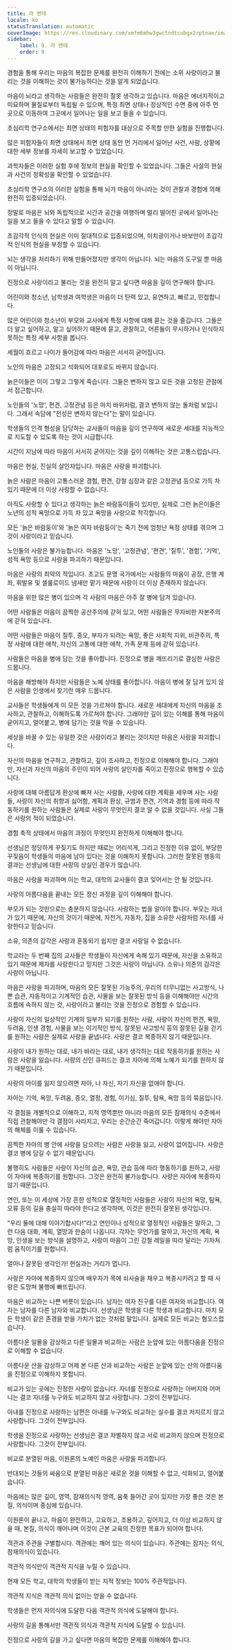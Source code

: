```yaml
---
title: 라 멘테
locale: ko
statusTranslation: automatic
coverImage: https://res.cloudinary.com/xmfm6mhw3gwctndtcubgx2rptnae/image/upload/v1740337243/small_cover_educacion_fundamental_a051170f1c.webp
sidebar:
    label: 9. 라 멘테
    order: 9
---
```

경험을 통해 우리는 마음의 복잡한 문제를 완전히 이해하기 전에는 소위 사랑이라고 불리는 것을 이해하는 것이 불가능하다는 것을 알게 되었습니다.

마음이 뇌라고 생각하는 사람들은 완전히 잘못 생각하고 있습니다. 마음은 에너지적이고 미묘하며 물질로부터 독립될 수 있으며, 특정 최면 상태나 정상적인 수면 중에 아주 먼 곳으로 이동하여 그곳에서 일어나는 일을 보고 들을 수 있습니다.

초심리학 연구소에서는 최면 상태의 피험자를 대상으로 주목할 만한 실험을 진행합니다.

많은 피험자들이 최면 상태에서 최면 상태 동안 먼 거리에서 일어난 사건, 사람, 상황에 대한 세부 정보를 자세히 보고할 수 있었습니다.

과학자들은 이러한 실험 후에 정보의 현실을 확인할 수 있었습니다. 그들은 사실의 현실과 사건의 정확성을 확인할 수 있었습니다.

초심리학 연구소의 이러한 실험을 통해 뇌가 마음이 아니라는 것이 관찰과 경험에 의해 완전히 입증되었습니다.

정말로 마음은 뇌와 독립적으로 시간과 공간을 여행하며 멀리 떨어진 곳에서 일어나는 일을 보고 들을 수 있다고 말할 수 있습니다.

초감각적 인식의 현실은 이미 절대적으로 입증되었으며, 미치광이거나 바보만이 초감각적 인식의 현실을 부정할 수 있습니다.

뇌는 생각을 처리하기 위해 만들어졌지만 생각이 아닙니다. 뇌는 마음의 도구일 뿐 마음이 아닙니다.

진정으로 사랑이라고 불리는 것을 완전히 알고 싶다면 마음을 깊이 연구해야 합니다.

어린이와 청소년, 남학생과 여학생은 마음이 더 탄력 있고, 유연하고, 빠르고, 민첩합니다.

많은 어린이와 청소년이 부모와 교사에게 특정 사항에 대해 묻는 것을 즐깁니다. 그들은 더 알고 싶어하고, 알고 싶어하기 때문에 묻고, 관찰하고, 어른들이 무시하거나 인식하지 못하는 특정 세부 사항을 봅니다.

세월이 흐르고 나이가 들어감에 따라 마음은 서서히 굳어집니다.

노인의 마음은 고정되고 석화되어 대포로도 바뀌지 않습니다.

늙은이들은 이미 그렇고 그렇게 죽습니다. 그들은 변하지 않고 모든 것을 고정된 관점에서 접근합니다.

노인들의 '노망', 편견, 고정관념 등은 마치 바위처럼, 결코 변하지 않는 돌처럼 보입니다. 그래서 속담에 "천성은 변하지 않는다"는 말이 있습니다.

학생들의 인격 형성을 담당하는 교사들이 마음을 깊이 연구하여 새로운 세대를 지능적으로 지도할 수 있도록 하는 것이 시급합니다.

시간이 지남에 따라 마음이 서서히 굳어지는 것을 깊이 이해하는 것은 고통스럽습니다.

마음은 현실, 진실의 살인자입니다. 마음은 사랑을 파괴합니다.

늙은 사람은 마음이 고통스러운 경험, 편견, 강철 심장과 같은 고정관념 등으로 가득 차 있기 때문에 더 이상 사랑할 수 없습니다.

아직도 사랑할 수 있다고 생각하는 늙은 바람둥이들이 있지만, 실제로 그런 늙은이들은 노년의 성적 욕망으로 가득 차 있고 욕망을 사랑으로 착각합니다.

모든 '늙은 바람둥이'와 '늙은 여자 바람둥이'는 죽기 전에 엄청난 욕정 상태를 겪으며 그것이 사랑이라고 믿습니다.

노인들의 사랑은 불가능합니다. 마음은 '노망', '고정관념', '편견', '질투', '경험', '기억', 성적 욕망 등으로 사랑을 파괴하기 때문입니다.

마음은 사랑의 최악의 적입니다. 초고도 문명 국가에서는 사람들의 마음이 공장, 은행 계좌, 휘발유 및 셀룰로이드 냄새만 맡기 때문에 사랑이 더 이상 존재하지 않습니다.

마음을 위한 많은 병이 있으며 각 사람의 마음은 아주 잘 병에 담겨 있습니다.

어떤 사람들은 마음이 끔찍한 공산주의에 갇혀 있고, 어떤 사람들은 무자비한 자본주의에 갇혀 있습니다.

어떤 사람들은 마음이 질투, 증오, 부자가 되려는 욕망, 좋은 사회적 지위, 비관주의, 특정 사람에 대한 애착, 자신의 고통에 대한 애착, 가족 문제 등에 갇혀 있습니다.

사람들은 마음을 병에 담는 것을 좋아합니다. 진정으로 병을 깨뜨리기로 결심한 사람은 드뭅니다.

마음을 해방해야 하지만 사람들은 노예 상태를 좋아합니다. 마음이 병에 잘 담겨 있지 않은 사람을 인생에서 찾기란 매우 드뭅니다.

교사들은 학생들에게 이 모든 것을 가르쳐야 합니다. 새로운 세대에게 자신의 마음을 조사하고, 관찰하고, 이해하도록 가르쳐야 합니다. 그래야만 깊이 있는 이해를 통해 마음이 굳어지고, 얼어붙고, 병에 담기는 것을 막을 수 있습니다.

세상을 바꿀 수 있는 유일한 것은 사랑이라고 불리는 것이지만 마음은 사랑을 파괴합니다.

자신의 마음을 연구하고, 관찰하고, 깊이 조사하고, 진정으로 이해해야 합니다. 그래야만, 자신과 자신의 마음의 주인이 되어 사랑의 살인자를 죽이고 진정으로 행복할 수 있습니다.

사랑에 대해 아름답게 환상에 빠져 사는 사람들, 사랑에 대한 계획을 세우며 사는 사람들, 사랑이 자신의 취향과 싫어함, 계획과 환상, 규범과 편견, 기억과 경험 등에 따라 작동하기를 원하는 사람들은 실제로 사랑이 무엇인지 결코 알 수 없을 것입니다. 사실 그들은 사랑의 적이 되었습니다.

경험 축적 상태에서 마음의 과정이 무엇인지 완전하게 이해해야 합니다.

선생님은 정당하게 꾸짖기도 하지만 때로는 어리석게, 그리고 진정한 이유 없이, 부당한 꾸짖음이 학생들의 마음에 남아 있다는 것을 이해하지 못합니다. 그러한 잘못된 행동의 결과는 선생님에 대한 사랑의 상실인 경우가 많습니다.

마음은 사랑을 파괴하며 이는 학교, 대학의 교사들이 결코 잊어서는 안 될 것입니다.

사랑의 아름다움을 끝내는 모든 정신 과정을 깊이 이해해야 합니다.

부모가 되는 것만으로는 충분하지 않습니다. 사랑하는 법을 알아야 합니다. 부모는 자녀가 있기 때문에, 자신의 것이기 때문에, 자전거, 자동차, 집을 소유한 사람처럼 자녀를 사랑한다고 믿습니다.

소유, 의존의 감각은 사랑과 혼동되기 쉽지만 결코 사랑일 수 없습니다.

학교라는 두 번째 집의 교사들은 학생들이 자신에게 속해 있기 때문에, 자신을 소유하고 있기 때문에 제자를 사랑한다고 믿지만 그것은 사랑이 아닙니다. 소유나 의존의 감각은 사랑이 아닙니다.

마음은 사랑을 파괴하며, 마음의 모든 잘못된 기능주의, 우리의 터무니없는 사고방식, 나쁜 습관, 자동적이고 기계적인 습관, 사물을 보는 잘못된 방식 등을 이해해야만 시간의 흐름에 속하지 않는 것, 사랑이라고 불리는 것을 진정으로 경험할 수 있습니다.

사랑이 자신의 일상적인 기계의 일부가 되기를 원하는 사람, 사랑이 자신의 편견, 욕망, 두려움, 인생 경험, 사물을 보는 이기적인 방식, 잘못된 사고방식 등의 잘못된 길을 걷기를 원하는 사람은 실제로 사랑을 끝냅니다. 사랑은 결코 복종하지 않기 때문입니다.

사랑이 내가 원하는 대로, 내가 바라는 대로, 내가 생각하는 대로 작동하기를 원하는 사람은 사랑을 잃습니다. 사랑의 신인 큐피드는 결코 자아에 의해 노예가 되기를 원하지 않기 때문입니다.

사랑의 아이를 잃지 않으려면 자아, 나 자신, 자기 자신을 없애야 합니다.

자아는 기억, 욕망, 두려움, 증오, 열정, 경험, 이기심, 질투, 탐욕, 욕망 등의 묶음입니다.

각 결점을 개별적으로 이해하고, 지적 영역뿐만 아니라 마음의 모든 잠재의식 수준에서 직접 관찰해야만 각 결점이 사라지고, 우리는 순간순간 죽어갑니다. 이렇게 해야만 자아의 해체를 이룰 수 있습니다.

끔찍한 자아의 병 안에 사랑을 담으려는 사람은 사랑을 잃고, 사랑이 없어집니다. 사랑은 결코 병에 담길 수 없기 때문입니다.

불행히도 사람들은 사랑이 자신의 습관, 욕망, 관습 등에 따라 행동하기를 원하고, 사랑이 자아에 복종하기를 원합니다. 그것은 완전히 불가능합니다. 사랑은 자아에 복종하지 않기 때문입니다.

연인, 또는 이 세상에 가장 흔한 성적으로 열정적인 사람들은 사랑이 자신의 욕망, 탐욕, 오류 등의 길을 충실히 따라야 한다고 생각하며, 이것은 완전히 잘못된 생각입니다.

"우리 둘에 대해 이야기합시다!"라고 연인이나 성적으로 열정적인 사람들은 말하고, 그런 다음 대화, 계획, 열망과 한숨이 나옵니다. 각자는 무언가를 말하고, 자신의 계획, 욕망, 인생을 보는 방식을 설명하고, 사랑이 마음이 그린 강철 레일을 따라 달리는 기차처럼 움직이기를 원합니다.

얼마나 잘못된 생각인가! 현실과는 거리가 멉니다.

사랑은 자아에 복종하지 않으며 배우자가 목에 쇠사슬을 채우고 복종시키려고 할 때 사랑은 도망쳐 불행에 빠뜨립니다.

마음은 비교하는 나쁜 버릇이 있습니다. 남자는 여자 친구를 다른 여자와 비교합니다. 여자는 남자를 다른 남자와 비교합니다. 선생님은 학생을 다른 학생과 비교합니다. 마치 모든 학생이 같은 존경을 받을 가치가 없는 것처럼 말입니다. 실제로 모든 비교는 혐오스럽습니다.

아름다운 일몰을 감상하고 다른 일몰과 비교하는 사람은 눈앞에 있는 아름다움을 진정으로 이해할 수 없습니다.

아름다운 산을 감상하고 어제 본 다른 산과 비교하는 사람은 눈앞에 있는 산의 아름다움을 진정으로 이해하지 못합니다.

비교가 있는 곳에는 진정한 사랑이 없습니다. 자녀를 진정으로 사랑하는 아버지와 어머니는 결코 자녀를 누구와도 비교하지 않고 사랑합니다. 그것이 전부입니다.

아내를 진정으로 사랑하는 남편은 아내를 누구와도 비교하는 실수를 결코 저지르지 않고 사랑합니다. 그것이 전부입니다.

학생을 진정으로 사랑하는 선생님은 결코 차별하지 않고 서로 비교하지 않으며 진정으로 사랑합니다. 그것이 전부입니다.

비교로 분열된 마음, 이원론의 노예인 마음은 사랑을 파괴합니다.

반대되는 것들의 싸움으로 분열된 마음은 새로운 것을 이해할 수 없고, 석화되고, 얼어붙습니다.

마음에는 많은 깊이, 영역, 잠재의식적 영역, 움푹 들어간 곳이 있지만 가장 좋은 것은 본질, 의식이며 중심에 있습니다.

이원론이 끝나고, 마음이 완전하고, 고요하고, 조용하고, 깊어지고, 더 이상 비교하지 않을 때, 본질, 의식이 깨어나며 이것이 근본 교육의 진정한 목표가 되어야 합니다.

객관과 주관을 구별합시다. 객관에는 깨어 있는 의식이 있습니다. 주관에는 잠자는 의식, 잠재의식이 있습니다.

객관적 의식만이 객관적 지식을 누릴 수 있습니다.

현재 모든 학교, 대학의 학생들이 받는 지적 정보는 100% 주관적입니다.

객관적 지식은 객관적 의식 없이는 얻을 수 없습니다.

학생들은 먼저 자의식에 도달한 다음 객관적 의식에 도달해야 합니다.

사랑의 길을 통해서만 객관적 의식과 객관적 지식에 도달할 수 있습니다.

진정으로 사랑의 길을 가고 싶다면 마음의 복잡한 문제를 이해해야 합니다.


